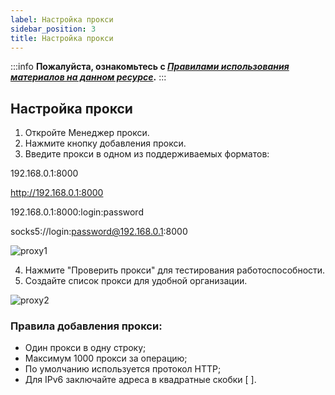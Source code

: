 ```yaml
---
label: Настройка прокси
sidebar_position: 3
title: Настройка прокси
---
```


:::info **Пожалуйста, ознакомьтесь с [*Правилами использования материалов на данном ресурсе*](../Disclaimer).**
:::

## **Настройка прокси**


 1. Откройте Менеджер прокси.
 2. Нажмите кнопку добавления прокси.
 3. Введите прокси в одном из поддерживаемых форматов:

192.168.0.1:8000

http://192.168.0.1:8000

192.168.0.1:8000:login:password

socks5://login:password@192.168.0.1:8000

![proxy1](..\basics\assets\proxy\proxy1.png)


 4. Нажмите "Проверить прокси" для тестирования работоспособности.
 5. Создайте список прокси для удобной организации.

![proxy2](..\basics\assets\proxy\proxy2.png)

### Правила добавления прокси:

 - Один прокси в одну строку;
 - Максимум 1000 прокси за операцию;
 - По умолчанию используется протокол HTTP;
 - Для IPv6 заключайте адреса в квадратные скобки [ ].
